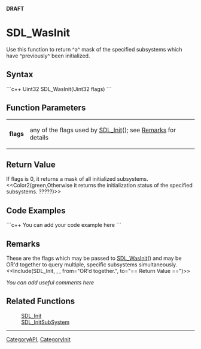<!-- pragma section-numbers off -->
<!-- pragma disable-camelcase -->
'''DRAFT'''

= SDL_WasInit =
Use this function to return ^a^ mask of the specified subsystems which have ^previously^ been initialized.


== Syntax ==
```c++
Uint32 SDL_WasInit(Uint32 flags)
```

== Function Parameters ==
{|
|'''flags'''
|any of the flags used by [[SDL_Init]](); see [[#flags|Remarks]] for details
|}

== Return Value ==
If flags is 0, it returns a mask of all initialized subsystems.  <<Color2(green,Otherwise it returns the initialization status of the specified subsystems. ?????)>>

== Code Examples ==
```c++
You can add your code example here
```

== Remarks ==
<span id="flags"></span>These are the flags which may be passed to [[SDL_WasInit]]() and may be OR'd together to query multiple, specific subsystems simultaneously. 
<<Include(SDL_Init, , , from="OR'd together.", to="== Return Value ==")>>

''You can add useful comments here''

== Related Functions ==
:[[SDL_Init]]
:[[SDL_InitSubSystem]]

----
[[CategoryAPI]], [[CategoryInit]]
